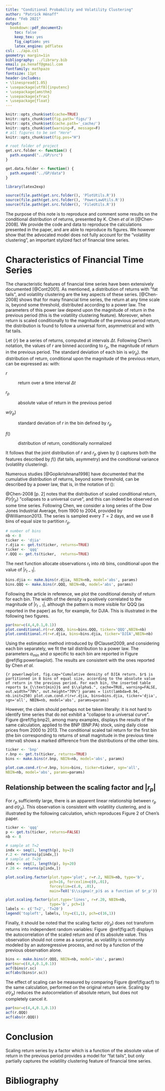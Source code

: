 ```yaml
---
title: "Conditional Probability and Volatility Clustering"
author: "Patrick Hénaff"
date: "Feb 2021"
output:
  bookdown::pdf_document2:
    toc: false
    keep_tex: yes
    fig_caption: yes
    latex_engine: pdflatex
csl: ../apa.csl
geometry: margin=1in
bibliography: ../library.bib
email: pa.henaff@gmail.com
fontfamily: mathpazo
fontsize: 11pt
header-includes:
- \linespread{1.05}
- \usepackage[utf8]{inputenc}
- \usepackage{amsthm}
- \usepackage{xfrac}
- \usepackage{float}
---
```


<!--    includes:
      in_header: preamble.tex
-->

```r
knitr::opts_chunk$set(cache=TRUE)
knitr::opts_chunk$set(fig.path='figs/')
knitr::opts_chunk$set(cache.path='_cache/')
knitr::opts_chunk$set(warning=F, message=F)
# all figures to be set "Here"
knitr::opts_chunk$set(fig.pos="H")

# root folder of project
get.src.folder <- function() {
  path.expand("../GP/src")
}

get.data.folder <- function() {
  path.expand("../GP/data")
}

library(latex2exp)

source(file.path(get.src.folder(), 'PlotUtils.R'))
source(file.path(get.src.folder(), 'PowerLawUtils.R'))
source(file.path(get.src.folder(), 'FileUtils.R'))
```

The purpose of this note is to reproduce and comment some results on the conditional distribution of returns, presented by K. Chen *et al* in [@Chen-2008]. We provide the code and data to reproduce the calculations presented in the paper, and are able to reproduce its figures. We however show that the advocated model does not fully account for the "volatility clustering", an important stylized fact of financial time series.


# Characteristics of Financial Time Series {#sec:fts}

The characteristic features of financial time series have been
extensively documented [@Cont2001]. As mentioned, a distribution of
returns with \"fat tails\", and volatility clustering are the key
aspects of these series. [@Chen-2008] shows that for many financial time
series, the return at any time scale is, beyond some threshold,
distributed according to a power law. The parameters of this power law
depend upon the magnitude of return in the previous period (this is the
volatility clustering feature). Moreover, when return is scaled
conditionally to the magnitude of the previous period return, the
distribution is found to follow a universal form, asymmetrical and with
fat tails.

Let $\{r\}$ be a series of returns, computed at intervals $\Delta t$.
Following Chen's notation, the values of $r$ are binned according to
$r_p$, the magnitude of return in the previous period. The standard
deviation of each bin is $w(r_p)$. the distribution of return,
conditional upon the magnitude of the previous return, can be expressed
as: 
\begin{equation}
P(r | r_p) = \frac{1}{w(r_p)} f \left( \frac{r}{w(r_p)} \right)
\label{eq:cond-dist}
\end{equation}
with:

$r$

:   return over a time interval $\Delta t$

$r_p$

:   absolute value of return in the previous period

$w(r_p)$

:   standard deviation of $r$ in the bin defined by $r_p$

$f()$

:   distribution of return, conditionally normalized

It follows that the joint distribution of $r$ and $r_p$ given by
(\ref{eq:cond-dist}) captures both the features described by $f()$
(fat tails, asymmetry) and the conditional variance (volatility
clustering).

Numerous studies [@Gopikrishnana1998] have
documented that the cumulative distribution of returns, beyond some
threshold, can be described by a power law, that is, in the notation of
(\ref{eq:cond-dist}):

\begin{equation}
f \left( x \right) = \frac{\alpha-1}{x_{\mbox{min}}} \left( \frac{x}{x_{\mbox{min}}} \right)^{-\alpha}, \ \ x>x_{\mbox{min}}
\label{eq:power-law}
\end{equation}

@Chen-2008 [p. 2] notes that the distribution of scaled conditional
return, $P(r | r_p)$ \"collapses to a universal curve\", and this can
indeed be observed on some time series. Following Chen, we consider a
long series of the Dow Jones Industrial Average, from 1900 to 2004,
provided by @Williamson2013. The series is sampled every $T=2$ days, and
we use 8 bins of equal size to partition $r_p$. 

```r
# number of bins
nb <- 8
ticker <- 'djia'
r.djia <- get.ts(ticker, returns=TRUE)
ticker <- 'qqq'
r.QQQ <- get.ts(ticker,  returns=TRUE)
```

The next function allocate observations $r_t$ into $nb$ bins, conditional upon the value of $|r_{t-1}|$.

```r
bins.djia <- make.bins(r.djia, NBIN=nb, model='abs', params)
bins.QQQ <- make.bins(r.QQQ, NBIN=nb, model='abs', params)
```

Following the article in reference, we plot the conditional density of return for each bin. The width of the density is positively correlated to the magnitude of $|r_{t-1}|$, 
although the pattern is more visible for QQQ (as reported in the paper) as for, for example, for DJIA. This is illustrated in the following two figures.  

```r
par(mar=c(4,4,0.1,0.1))
plot.conditional.r(r=r.QQQ, bins=bins.QQQ, ticker='QQQ',NBIN=nb)
plot.conditional.r(r=r.djia, bins=bins.djia, ticker='DJIA',NBIN=nb)
```



Using the estimation
method introduced by @Clauset2009, and considering each bin separately,
we fit the tail distribution to a power law. The parameters
$\alpha_{\text{min}}$ and $\alpha$ specific to each bin are reported in
Figure \@ref(fig:powerlawplot). 
The results are consistent with the ones reported by Chen *et al.*

```{r powerlawplot, fig.cap="Cumulative density of DJIA return. $r$ is partitioned in 8 bins of equal size, according to the absolute value of return in the previous period. For each bin, the inserted table reports $x_{\\text{min}}$ and $\\alpha$.", cache=TRUE, warning=FALSE, out.width="70%", out.height="70%"}
params = list(lambda=0.94, nb.init=250)
plot.cum.cond.r(r=r.djia, bins=bins.djia, ticker='djia', sgn='all',
NBIN=nb, model='abs', params=params)
```

However, the claim should perhaps not be taken literally: it is not
hard to identify time series that do not exhibit a \"collapse to a
universal curve\". Figure \@ref(fig:bnp2), among many examples, displays the results of the
same calculation, applied to the BNP (BNP.PA) stock, using daily close
prices from 2000 to 2013. The conditional scaled tail return for the
first bin (the bin corresponding to returns of small magnitude in the
previous time interval) shows a marked difference from the distributions
of the other bins.

```r
ticker <- 'bnp'
r.bnp <- get.ts(ticker, returns=TRUE)
bins <- make.bins(r.bnp, NBIN=nb, model='abs', params)
```

```r
plot.cum.cond.r(r=r.bnp, bins=bins, ticker=ticker, sgn='all',
NBIN=nb, model='abs', params=params)
```

## Relationship between the scaling factor and $|r_p|$ 

For $r_p$ sufficiently large, there is an apparent linear relationship between $r_p$ and $\sigma(r_p)$. This observation is consistent with volatility clustering, and is illustrated by the following calculation, which reproduces Figure 2 of Chen's paper.

```r

ticker <- 'qqq'
p <- get.ts(ticker, returns=FALSE)
nb <- 8

# sample at T=2
indx <- seq(1, length(p), by=2)
r.2 <- returns(p[indx,])
# sample at T=20
indx <- seq(1, length(p), by=20)
r.20 <- returns(p[indx,])
```

```r

plot.scaling.factor(plot.type='plot', r=r.2, NBIN=nb, type='b',
                    pch=16, forcexlim=c(0,.01),
                    forceylim=c(.0, .01), 
                    main=TeX('$\\sigma(r_p)$ as a function of $r_p'))

plot.scaling.factor(plot.type='lines', r=r.20, NBIN=nb, 
                    type='b', pch=1)
labels <- c('T=2', 'T=20')
legend('topleft', labels, lty=c(1,1), pch=c(16,1))
```

Finally, it should be noted that the scaling factor $\sigma(r_p)$ does not
transform returns into independent random variables:
Figure  \@ref(fig:acf) displays
the autocorrelation of the scaled return and of its absolute value. This
observation should not come as a surprise, as volatility is commonly
modeled by an autoregressive process, and not by a function of the
previous observation alone.

```r
bins <- make.bins(r.QQQ, NBIN=nb, model='abs', params)
par(mar=c(4,4,0.1,0.1))
acf(bins$r.sc)
acf(abs(bins$r.sc))
```

The effect of scaling can be measured by comparing Figure \@ref(fig:acf) to the same calculation, performed on the original return serie. Scaling by $\sigma(r_p)$ reduces the autocorrelation of absolute return, but does not completely cancel it.

```r
par(mar=c(4,4,0.1,0.1))
acf(r.QQQ)
acf(abs(r.QQQ))
```

# Conclusion

Scaling return series by a factor which is a function of the absolute value of return in the previous period provides a model for "fat tails", but only partially captures the volatility clustering feature of financial time series.

# Bibliography
